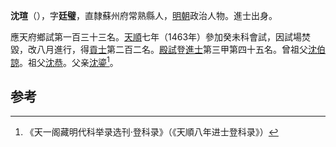 '''沈瑄'''（{{bd|1439年||？}}），字'''廷璧'''，直隸蘇州府常熟縣人，[[明朝|明朝]]政治人物。進士出身。

應天府鄉試第一百三十三名。[[天顺_(明朝)|天順]]七年（1463年）參加癸未科會試，因試場焚毀，改八月進行，得[[貢士|貢士]]第二百二名。[[殿試|殿試]]登[[進士|進士]]第三甲第四十五名。曾祖父[[沈伯諒|沈伯諒]]。祖父[[沈恭|沈恭]]。父亲[[沈鎏|沈鎏]]<ref>《天一阁藏明代科举录选刊·登科录》（《天順八年进士登科录》）</ref>。

==参考==
{{reflist}}
{{明朝人物小作品}}
{{天順八年甲申科殿試金榜}}